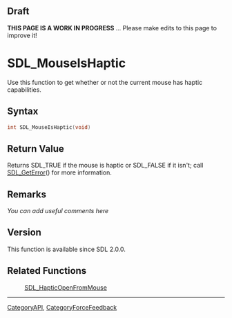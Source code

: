 == Draft ==

'''THIS PAGE IS A WORK IN PROGRESS''' ... Please make edits to this page to improve it!


= SDL_MouseIsHaptic =
Use this function to get <!-- determine/find/query --> whether or not the current mouse has haptic capabilities.


== Syntax ==
<syntaxhighlight lang='c++'>
int SDL_MouseIsHaptic(void)
</syntaxhighlight>

== Return Value ==
Returns SDL_TRUE if the mouse is haptic or SDL_FALSE if it isn't; call [[SDL_GetError]]() for more information.

== Remarks ==
''You can add useful comments here''

== Version ==
This function is available since SDL 2.0.0.

== Related Functions ==
:[[SDL_HapticOpenFromMouse]]

----
[[CategoryAPI]], [[CategoryForceFeedback]]
